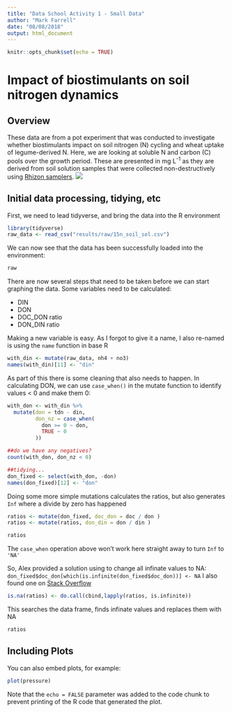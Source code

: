 ```yaml
---
title: "Data School Activity 1 - Small Data"
author: "Mark Farrell"
date: "08/08/2018"
output: html_document
---
```


```r
knitr::opts_chunk$set(echo = TRUE)
```

# Impact of biostimulants on soil nitrogen dynamics

## Overview

These data are from a pot experiment that was conducted to investigate whether biostimulants impact on soil nitrogen (N) cycling and wheat uptake of legume-derived N. Here, we are looking at soluble N and carbon (C) pools over the growth period. These are presented in mg L^-1^ as they are derived from soil solution samples that were collected non-destructively using [Rhizon samplers](https://www.rhizosphere.com/).
![](https://www.rhizosphere.com/assets/images/RhizonCSSinacoreRRP.jpg)

## Initial data processing, tidying, etc

First, we need to lead tidyverse, and bring the data into the R environment
```r
library(tidyverse)
raw_data <- read_csv("results/raw/15n_soil_sol.csv")

```

We can now see that the data has been successfully loaded into the environment:

```r
raw
```

There are now several steps that need to be taken before we can start graphing the data. Some variables need to be calculated:

* DIN
* DON
* DOC_DON ratio
* DON_DIN ratio

Making a new variable is easy. As I forgot to give it a name, I also re-named is using the ```name``` function in base R

```r
with_din <- mutate(raw_data, nh4 + no3)
names(with_din)[11] <- "din"
```

As part of this there is some cleaning that also needs to happen. In calculating DON, we can use ```case_when()``` in the mutate function to identify values < 0 and make them 0:

```r
with_don <- with_din %>% 
  mutate(don = tdn - din,
         don_nz = case_when(
           don >= 0 ~ don,
           TRUE ~ 0
         ))
```

```r
##do we have any negatives?
count(with_don, don_nz < 0)

##tidying...
don_fixed <- select(with_don, -don)
names(don_fixed)[12] <- "don"
```

Doing some more simple mutations calculates the ratios, but also generates ```Inf``` where a divide by zero has happened

```r
ratios <- mutate(don_fixed, doc_don = doc / don )
ratios <- mutate(ratios, don_din = don / din )
```

```r
ratios
```

The ```case_when``` operation above won't work here straight away to turn ```Inf``` to ```'NA'```

So, Alex provided a solution using <mutate> to change all infinate values to NA:
```don_fixed$doc_don[which(is.infinite(don_fixed$doc_don))] <- NA
```
I also found one on [Stack Overflow](https://stackoverflow.com/questions/12188509/cleaning-inf-values-from-an-r-dataframe)

```r
is.na(ratios) <- do.call(cbind,lapply(ratios, is.infinite))
```

This searches the data frame, finds infinate values and replaces them with NA

```r
ratios
```


## Including Plots

You can also embed plots, for example:

```r
plot(pressure)
```

Note that the `echo = FALSE` parameter was added to the code chunk to prevent printing of the R code that generated the plot.
